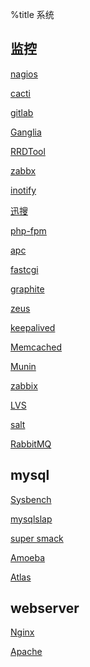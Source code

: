 %title 系统

== 监控 ==

[[nagios|nagios]]

[[cacti|cacti]]

[[gitlab|gitlab]]

[[Ganglia|Ganglia]]

[[rrdtool|RRDTool]]

[[zabbx|zabbx]]

[[inotify|inotify]]

[[xunsearch|迅搜]]

[[phpfpm|php-fpm]]

[[apc|apc]]

[[fastcgi|fastcgi]]

[[graphite|graphite]]

[[zxtm|zeus]]

[[keepalived|keepalived]]

[[memcached|Memcached]]

[[munin|Munin]]

[[zabbix|zabbix]]

[[lvs|LVS]]

[[salt|salt]]

[[rabbitmq|RabbitMQ]]

== mysql ==
[[sysbench|Sysbench]]

[[mysqlslap|mysqlslap]]

[[supersmack|super smack]]

[[amoeba|Amoeba]]

[[atlas|Atlas]]

== webserver ==
[[nginx/index|Nginx]]

[[apache/index|Apache]]
